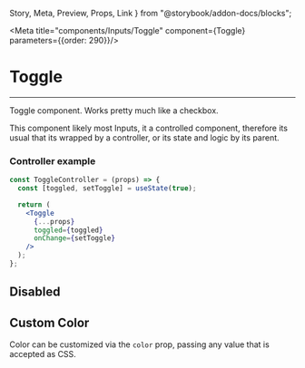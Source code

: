  Story,
  Meta,
  Preview,
  Props,
  Link
} from "@storybook/addon-docs/blocks";

<Meta title="components/Inputs/Toggle" component={Toggle} parameters={{order: 290}}/>

# Toggle

<hr />

Toggle component. Works pretty much like a checkbox.

<Preview withSource="none">
  <Story name="Base">
    <ToggleController />
  </Story>
</Preview>

This component likely most Inputs, it a controlled component, therefore its usual that its wrapped
by a controller, or its state and logic by its parent.

### Controller example

```jsx
const ToggleController = (props) => {
  const [toggled, setToggle] = useState(true);

  return (
    <Toggle
      {...props}
      toggled={toggled}
      onChange={setToggle}
    />
  );
};
```

## Disabled

<Preview withSource="none">
  <Story name="Disabled">
    <Box align="center">
      <ToggleController disabled />
      <Toggle disabled />
    </Box>
  </Story>
</Preview>

## Custom Color

Color can be customized via the ```color``` prop, passing any value that is accepted as CSS.

<Preview>
  <Story name="Custom Color">
    <Box align="center">
      <ToggleController color="#FF9CEE" />
      <ToggleController color="#C5A3FF" />
      <ToggleController color="#A79AFF" />
      <ToggleController color="#85E3FF" />
      <ToggleController color="#AFF8DB" />
      <ToggleController color="#FFABAB" />
    </Box>
  </Story>
</Preview>

<Props of={Toggle} />
